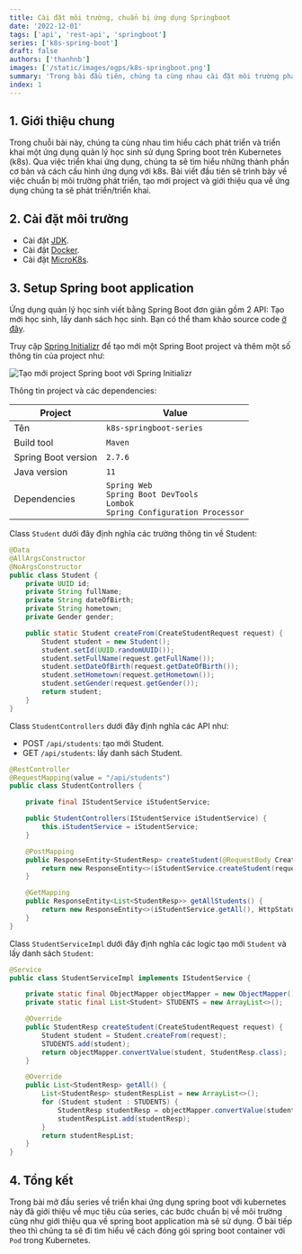 ```yaml
---
title: Cài đặt môi trường, chuẩn bị ứng dụng Springboot
date: '2022-12-01'
tags: ['api', 'rest-api', 'springboot']
series: ['k8s-spring-boot']
draft: false
authors: ['thanhnb']
images: ['/static/images/ogps/k8s-springboot.png']
summary: 'Trong bài đầu tiên, chúng ta cùng nhau cài đặt môi trường phát triển cho ứng dụng Java Springboot'
index: 1
---
```


<TOCInline toc={props.toc} asDisclosure />

## 1. Giới thiệu chung

Trong chuỗi bài này, chúng ta cùng nhau tìm hiểu cách phát triển và triển khai một ứng dụng quản lý học sinh sử dụng Spring boot trên Kubernetes (k8s). Qua việc triển khai ứng dụng, chúng ta sẽ tìm hiểu những thành phần cơ bản và cách cấu hình ứng dụng với k8s. Bài viết đầu tiên sẽ trình bày về việc chuẩn bị môi trường phát triển, tạo mới project và giới thiệu qua về ứng dụng chúng ta sẽ phát triển/triển khai.

## 2. Cài đặt môi trường

- Cài đặt [JDK](https://docs.oracle.com/javase/8/docs/technotes/guides/install/install_overview.html).
- Cài đặt [Docker](https://docs.docker.com/engine/install/ubuntu/).
- Cài đặt [MicroK8s](https://microk8s.io/tutorials).

## 3. Setup Spring boot application

Ứng dụng quản lý học sinh viết bằng Spring Boot đơn giản gồm 2 API: Tạo mới học sinh, lấy danh sách học sinh. Bạn có thể tham khảo source code [ở đây](https://github.com/nbthanh98/k8s-springboot-series).

Truy cập [Spring Initializr](https://start.spring.io/) để tạo mới một Spring Boot project và thêm một số thông tin của project như:

![Tạo mới project Spring boot với Spring Initializr](/static/images/assets/tao-moi-project-springboot.png)

Thông tin project và các dependencies:

| Project             | Value                                                                                        |
| ------------------- | -------------------------------------------------------------------------------------------- |
| Tên                 | `k8s-springboot-series`                                                                      |
| Build tool          | `Maven`                                                                                      |
| Spring Boot version | `2.7.6`                                                                                      |
| Java version        | `11`                                                                                         |
| Dependencies        | `Spring Web`<br />`Spring Boot DevTools`<br />`Lombok`<br />`Spring Configuration Processor` |

Class `Student` dưới đây định nghĩa các trường thông tin về Student:

```java:src/main/java/com/vntechies/k8sspringbootseries/entity/Student.java
@Data
@AllArgsConstructor
@NoArgsConstructor
public class Student {
    private UUID id;
    private String fullName;
    private String dateOfBirth;
    private String hometown;
    private Gender gender;

    public static Student createFrom(CreateStudentRequest request) {
        Student student = new Student();
        student.setId(UUID.randomUUID());
        student.setFullName(request.getFullName());
        student.setDateOfBirth(request.getDateOfBirth());
        student.setHometown(request.getHometown());
        student.setGender(request.getGender());
        return student;
    }
}
```

Class `StudentControllers` dưới đây định nghĩa các API như:

- POST `/api/students`: tạo mới Student.
- GET `/api/students`: lấy danh sách Student.

```java:src/main/java/com/vntechies/k8sspringbootseries/controllers/StudentControllers.java
@RestController
@RequestMapping(value = "/api/students")
public class StudentControllers {

    private final IStudentService iStudentService;

    public StudentControllers(IStudentService iStudentService) {
        this.iStudentService = iStudentService;
    }

    @PostMapping
    public ResponseEntity<StudentResp> createStudent(@RequestBody CreateStudentRequest request) {
        return new ResponseEntity<>(iStudentService.createStudent(request), HttpStatus.CREATED);
    }

    @GetMapping
    public ResponseEntity<List<StudentResp>> getAllStudents() {
        return new ResponseEntity<>(iStudentService.getAll(), HttpStatus.OK);
    }
}
```

Class `StudentServiceImpl` dưới đây định nghĩa các logic tạo mới `Student` và lấy danh sách `Student`:

```java:src/main/java/com/vntechies/k8sspringbootseries/services/StudentServiceImpl.java
@Service
public class StudentServiceImpl implements IStudentService {

    private static final ObjectMapper objectMapper = new ObjectMapper();
    private static final List<Student> STUDENTS = new ArrayList<>();

    @Override
    public StudentResp createStudent(CreateStudentRequest request) {
        Student student = Student.createFrom(request);
        STUDENTS.add(student);
        return objectMapper.convertValue(student, StudentResp.class);
    }

    @Override
    public List<StudentResp> getAll() {
        List<StudentResp> studentRespList = new ArrayList<>();
        for (Student student : STUDENTS) {
            StudentResp studentResp = objectMapper.convertValue(student, StudentResp.class);
            studentRespList.add(studentResp);
        }
        return studentRespList;
    }
}
```

## 4. Tổng kết

Trong bài mở đầu series về triển khai ứng dụng spring boot với kubernetes này đã giới thiệu về mục tiêu của series, các bước chuẩn bị về môi trường cũng như giới thiệu qua về spring boot application mà sẽ sử dụng. Ở bài tiếp theo thì chúng ta sẽ đi tìm hiểu về cách đóng gói spring boot container với `Pod` trong Kubernetes.
